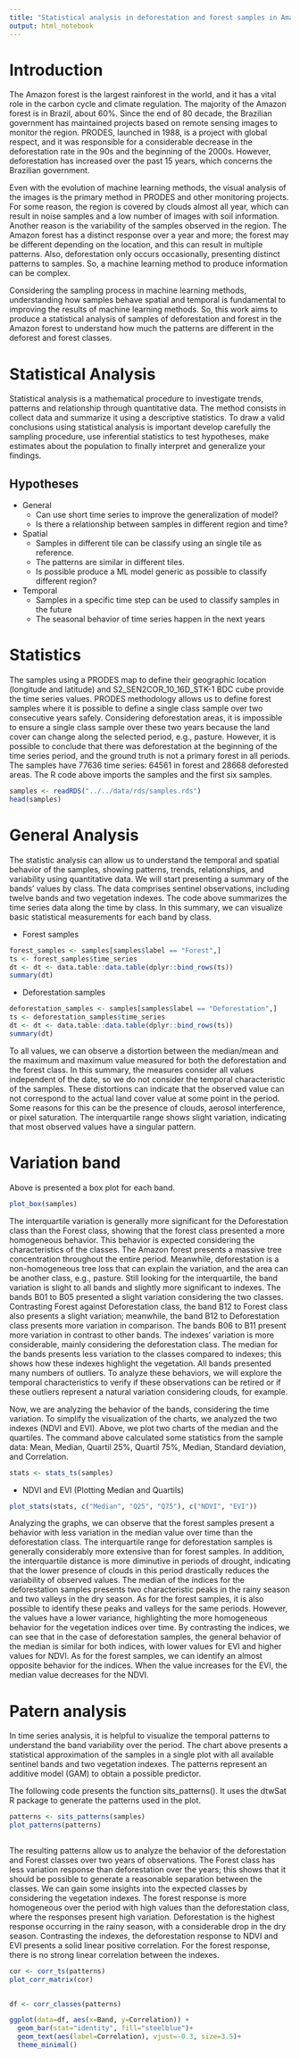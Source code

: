```yaml
---
title: "Statistical analysis in deforestation and forest samples in Amazon Forest"
output: html_notebook
---
```


# Introduction

The Amazon forest is the largest rainforest in the world, and it has a vital role in the carbon cycle and climate regulation. The majority of the Amazon forest is in Brazil, about 60%. Since the end of 80 decade, the Brazilian government has maintained projects based on remote sensing images to monitor the region. PRODES, launched in 1988, is a project with global respect, and it was responsible for a considerable decrease in the deforestation rate in the 90s and the beginning of the 2000s. However, deforestation has increased over the past 15 years, which concerns the Brazilian government.

Even with the evolution of machine learning methods, the visual analysis of the images is the primary method in PRODES and other monitoring projects. For some reason, the region is covered by clouds almost all year, which can result in noise samples and a low number of images with soil information. Another reason is the variability of the samples observed in the region. The Amazon forest has a distinct response over a year and more; the forest may be different depending on the location, and this can result in multiple patterns. Also, deforestation only occurs occasionally, presenting distinct patterns to samples. So, a machine learning method to produce information can be complex. 

Considering the sampling process in machine learning methods, understanding how samples behave spatial and temporal is fundamental to improving the results of machine learning methods. So, this work aims to produce a statistical analysis of samples of deforestation and forest in the Amazon forest to understand how much the patterns are different in the deforest and forest classes.


# Statistical Analysis

Statistical analysis is a mathematical procedure to investigate trends, patterns and relationship through quantitative data. The method consists in collect data and summarize it using a descriptive statistics. To draw a valid conclusions using statistical analysis is important develop carefully the sampling procedure, use inferential statistics to test hypotheses, make estimates about the population to finally interpret and generalize your findings.

## Hypotheses
* General
  + Can use short time series to improve the generalization of model?
  + Is there a relationship between samples in different region and time?
  
* Spatial 
  + Samples in different tile can be classify using an single tile as reference. 
  + The patterns are similar in different tiles.
  + Is possible produce a ML model generic as possible to classify different region?
* Temporal
  + Samples in a specific time step can be used to classify samples in the future
  + The seasonal behavior of time series happen in the next years

  
  
# Statistics

The samples using a PRODES map to define their geographic location (longitude and latitude) and S2_SEN2COR_10_16D_STK-1 BDC cube provide the time series values. PRODES methodology allows us to define forest samples where it is possible to define a single class sample over two consecutive years safely. Considering deforestation areas, it is impossible to ensure a single class sample over these two years because the land cover can change along the selected period, e.g., pasture. However, it is possible to conclude that there was deforestation at the beginning of the time series period, and the ground truth is not a primary forest in all periods. The samples have 77636 time series: 64561  in forest and 28668 deforested areas. The R code above imports the samples and the first six samples.

```r
samples <- readRDS("../../data/rds/samples.rds")
head(samples)
```

# General Analysis

The statistic analysis can allow us to understand the temporal and spatial behavior of the samples, showing patterns, trends, relationships, and variability using quantitative data. We will start presenting a summary of the bands' values by class. The data comprises sentinel observations, including twelve bands and two vegetation indexes. The code above summarizes the time series data along the time by class. In this summary, we can visualize basic statistical measurements for each band by class.

* Forest samples

```r
forest_samples <- samples[samples$label == "Forest",]
ts <- forest_samples$time_series
dt <- dt <- data.table::data.table(dplyr::bind_rows(ts))
summary(dt)
```

* Deforestation samples 
 
```r
deforestation_samples <- samples[samples$label == "Deforestation",]
ts <- deforestation_samples$time_series
dt <- dt <- data.table::data.table(dplyr::bind_rows(ts))
summary(dt)
```
 
To all values, we can observe a distortion between the median/mean and the maximum and maximum value measured for both the deforestation and the forest class. In this summary, the measures consider all values independent of the date, so we do not consider the temporal characteristic of the samples. These distortions can indicate that the observed value can not correspond to the actual land cover value at some point in the period. Some reasons for this can be the presence of clouds,  aerosol interference, or pixel saturation. The interquartile range shows slight variation, indicating that most observed values have a singular pattern. 

# Variation band

Above is presented a box plot for each band.  
 
```r
plot_box(samples)
```

The interquartile variation is generally more significant for the Deforestation class than the Forest class, showing that the forest class presented a more homogeneous behavior. This behavior is 
expected considering the characteristics of the classes. The Amazon forest presents a massive tree concentration throughout the entire period. Meanwhile, deforestation is a non-homogeneous tree loss that can explain the variation, and the area can be another class, e.g., pasture. Still looking for the interquartile, the band variation is slight to all bands and slightly more significant to indexes. The bands B01 to B05 presented a slight variation considering the two classes. Contrasting Forest against Deforestation class, the band B12 to Forest class also presents a slight variation; meanwhile, the band B12 to Deforestation class presents more variation in comparison. The bands B06 to B11 present more variation in contrast to other bands. The indexes' variation is more considerable, mainly considering the deforestation class. The median for the bands presents less variation to the classes compared to indexes; this shows how these indexes highlight the vegetation. All bands presented many numbers of outliers. To analyze these behaviors, we will explore the temporal characteristics to verify if these observations can be retired or if these outliers represent a natural variation considering clouds, for example.


Now, we are analyzing the behavior of the bands, considering the time variation. To simplify the visualization of the charts, we analyzed the two indexes (NDVI and EVI). Above, we plot two charts of the median and the quartiles. The command above calculated some statistics from the sample data: Mean, Median, Quartil 25%, Quartil 75%, Median, Standard deviation, and Correlation.

```r
stats <- stats_ts(samples)
```

* NDVI and EVI (Plotting Median and Quartils)

```r
plot_stats(stats, c("Median", "Q25", "Q75"), c("NDVI", "EVI"))
```

Analyzing the graphs, we can observe that the forest samples present a behavior with less variation in the median value over time than the deforestation class. The interquartile range for deforestation samples is generally considerably more extensive than for forest samples. In addition, the interquartile distance is more diminutive in periods of drought, indicating that the lower presence of clouds in this period drastically reduces the variability of observed values. The median of the indices for the deforestation samples presents two characteristic peaks in the rainy season and two valleys in the dry season. As for the forest samples, it is also possible to identify these peaks and valleys for the same periods. However, the values have a lower variance, highlighting the more homogeneous behavior for the vegetation indices over time. By contrasting the indices, we can see that
in the case of deforestation samples, the general behavior of the median is similar for both indices, with lower values for EVI and higher values for NDVI. As for the forest samples, we can identify an almost opposite behavior for the indices. When the value increases for the EVI, the median value decreases for the NDVI. 

# Patern analysis

In time series analysis, it is helpful to visualize the temporal patterns to understand the band variability over the period. The chart above presents a statistical approximation of the samples in a single plot with all available sentinel bands and two vegetation indexes. The patterns represent an additive model (GAM) to obtain a possible predictor.

The following code presents the function sits_patterns(). It uses the dtwSat R package to generate the patterns used in the plot.


```r
patterns <- sits_patterns(samples)
plot_patterns(patterns)
  
```

The resulting patterns allow us to analyze the behavior of the deforestation and Forest classes over two years of observations. The Forest class has less variation response than deforestation over the years; this shows that it should be possible to generate a reasonable separation between the classes. We can gain some insights into the expected classes by considering the vegetation indexes. The forest response is more homogeneous over the period with high values than the deforestation class, where the responses present high variation. Deforestation is the highest response occurring in the rainy season, with a considerable drop in the dry season. Contrasting the indexes, the deforestation response to NDVI and EVI presents a solid linear positive correlation. For the forest response, there is no strong linear correlation between the indexes.

```r
cor <- corr_ts(patterns)
plot_corr_matrix(cor)
  
```

```r
df <- corr_classes(patterns)

ggplot(data=df, aes(x=Band, y=Correlation)) +
  geom_bar(stat="identity", fill="steelblue")+
  geom_text(aes(label=Correlation), vjust=-0.3, size=3.5)+
  theme_minimal()

```


